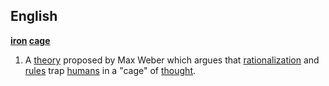 {{wikipedia}}
==English==
'''[[iron]] [[cage]]'''
#A [[theory]] proposed by Max Weber which argues that [[rationalization]] and [[rule]]s trap [[human]]s in a "cage" of [[thought]].
